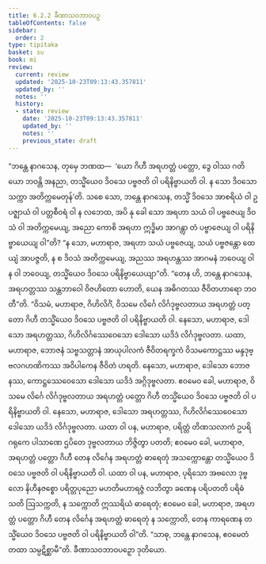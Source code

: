 ```yaml
---
title: 6.2.2 ခီဏာသဝဘာဝပဉှ
tableOfContents: false
sidebar:
  order: 2
type: tipitaka
basket: su
book: mi
review:
  current: review
  updated: '2025-10-23T09:13:43.357811'
  updated_by: ''
  notes: ''
  history:
  - state: review
    date: '2025-10-23T09:13:43.357811'
    updated_by: ''
    notes: ''
    previous_state: draft
---
```



<ReviewStatus review={frontmatter.review} showDetails={true} />

<HypothesisAnnotation frontmatter={frontmatter} />

<DynamicBreadcrumb />

<Division number="181" book="mi" e="ch" v="28">

<Paragraph number="1168" book="mi">
“ဘန္တေ နာဂသေန, တုမှေ ဘဏထ—  ‘ယော ဂိဟီ အရဟတ္တံ ပတ္တော, ဒွေ ဝါဿ ဂတိယော ဘဝန္တိ အနညာ, တသ္မိံယေဝ ဒိဝသေ ပဗ္ဗဇတိ ဝါ ပရိနိဗ္ဗာယတိ ဝါ. န သော ဒိဝသော သက္ကာ အတိက္ကမေတုန်’တိ. သစေ သော, ဘန္တေ နာဂသေန, တသ္မိံ ဒိဝသေ အာစရိယံ ဝါ ဥပဇ္ဈာယံ ဝါ ပတ္တစီဝရံ ဝါ န လဘေထ, အပိ နု ခေါ သော အရဟာ သယံ ဝါ ပဗ္ဗဇေယျ ဒိဝသံ ဝါ အတိက္ကမေယျ, အညော ကောစိ အရဟာ ဣဒ္ဓိမာ အာဂန္တွာ တံ ပဗ္ဗာဇေယျ ဝါ ပရိနိဗ္ဗာယေယျ ဝါ”တိ? “န သော, မဟာရာဇ, အရဟာ သယံ ပဗ္ဗဇေယျ, သယံ ပဗ္ဗဇန္တော ထေယျံ အာပဇ္ဇတိ, န စ ဒိဝသံ အတိက္ကမေယျ, အညဿ အရဟန္တဿ အာဂမနံ ဘဝေယျ ဝါ န ဝါ ဘဝေယျ, တသ္မိံယေဝ ဒိဝသေ ပရိနိဗ္ဗာယေယျာ”တိ. “တေန ဟိ, ဘန္တေ နာဂသေန, အရဟတ္တဿ သန္တဘာဝေါ ဝိဇဟိတော ဟောတိ, ယေန အဓိဂတဿ ဇီဝိတဟာရော ဘဝတီ”တိ.
</Paragraph>

<Paragraph number="1169" book="mi">
“ဝိသမံ, မဟာရာဇ, ဂိဟိလိင်္ဂံ, ဝိသမေ လိင်္ဂေ လိင်္ဂဒုဗ္ဗလတာယ အရဟတ္တံ ပတ္တော ဂိဟီ တသ္မိံယေဝ ဒိဝသေ ပဗ္ဗဇတိ ဝါ ပရိနိဗ္ဗာယတိ ဝါ. နေသော, မဟာရာဇ, ဒေါသော အရဟတ္တဿ, ဂိဟိလိင်္ဂဿေဝေသော ဒေါသော ယဒိဒံ လိင်္ဂဒုဗ္ဗလတာ.
</Paragraph>

<Paragraph number="1170" book="mi">
ယထာ, မဟာရာဇ, ဘောဇနံ သဗ္ဗသတ္တာနံ အာယုပါလကံ ဇီဝိတရက္ခကံ ဝိသမကောဋ္ဌဿ မန္ဒဒုဗ္ဗလဂဟဏိကဿ အဝိပါကေန ဇီဝိတံ ဟရတိ. နေသော, မဟာရာဇ, ဒေါသော ဘောဇနဿ, ကောဋ္ဌဿေဝေသော ဒေါသော ယဒိဒံ အဂ္ဂိဒုဗ္ဗလတာ. ဧဝမေဝ ခေါ, မဟာရာဇ, ဝိသမေ လိင်္ဂေ လိင်္ဂဒုဗ္ဗလတာယ အရဟတ္တံ ပတ္တော ဂိဟီ တသ္မိံယေဝ ဒိဝသေ ပဗ္ဗဇတိ ဝါ ပရိနိဗ္ဗာယတိ ဝါ. နေသော, မဟာရာဇ, ဒေါသော အရဟတ္တဿ, ဂိဟိလိင်္ဂဿေဝေသော ဒေါသော ယဒိဒံ လိင်္ဂဒုဗ္ဗလတာ.
</Paragraph>

<Paragraph number="1171" book="mi">
ယထာ ဝါ ပန, မဟာရာဇ, ပရိတ္တံ တိဏသလာကံ ဥပရိ ဂရုကေ ပါသာဏေ ဌပိတေ ဒုဗ္ဗလတာယ ဘိဇ္ဇိတွာ ပတတိ; ဧဝမေဝ ခေါ, မဟာရာဇ, အရဟတ္တံ ပတ္တော ဂိဟီ တေန လိင်္ဂေန အရဟတ္တံ ဓာရေတုံ အသက္ကောန္တော တသ္မိံယေဝ ဒိဝသေ ပဗ္ဗဇတိ ဝါ ပရိနိဗ္ဗာယတိ ဝါ.
</Paragraph>

<Paragraph number="1172" book="mi">
ယထာ ဝါ ပန, မဟာရာဇ, ပုရိသော အဗလော ဒုဗ္ဗလော နိဟီနဇစ္စော ပရိတ္တပုညော မဟတိမဟာရဇ္ဇံ လဘိတွာ ခဏေန ပရိပတတိ ပရိဓံသတိ ဩသက္ကတိ, န သက္ကောတိ ဣဿရိယံ ဓာရေတုံ; ဧဝမေဝ ခေါ, မဟာရာဇ, အရဟတ္တံ ပတ္တော ဂိဟီ တေန လိင်္ဂေန အရဟတ္တံ ဓာရေတုံ န သက္ကောတိ, တေန ကာရဏေန တသ္မိံယေဝ ဒိဝသေ ပဗ္ဗဇတိ ဝါ ပရိနိဗ္ဗာယတိ ဝါ”တိ. “သာဓု, ဘန္တေ နာဂသေန, ဧဝမေတံ တထာ သမ္ပဋိစ္ဆာမီ”တိ.

</Paragraph>
</Division>

<Paragraph number="1173" type="center" book="mi">
ခီဏာသဝဘာဝပဉှော ဒုတိယော.
</Paragraph>